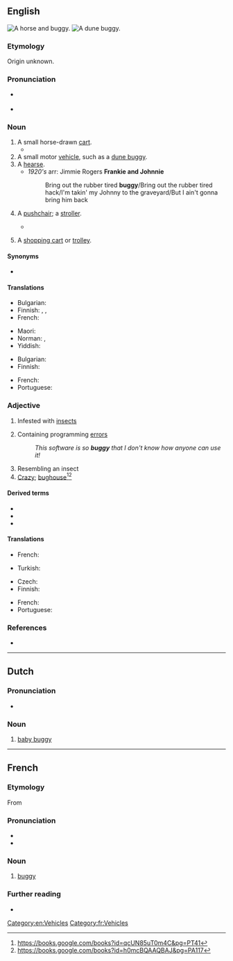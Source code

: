 ==English==
[[Image:Herr's Mill Covered Bridge and Buggy 2600px.jpg|thumb|A horse and buggy.]]
[[Image:Beach buggy 1.jpg|thumb|A dune buggy.]]

===Etymology===
Origin unknown.

===Pronunciation===
* {{a|UK}} {{IPA|en|/bʌ.ɡi/}}
* {{rhymes|en|ʌɡi}}

===Noun===
{{en-noun|buggies}}

# A small horse-drawn [[cart]].
#* {{quote-book|en|year=1898|author={{w|Winston Churchill (novelist)|Winston Churchill}}
|title={{w|The Celebrity}}|chapter=2
|passage=I had occasion […] to make a somewhat long business trip to Chicago, and on my return […] I&nbsp;found Farrar awaiting me in the railway station. He smiled his wonted fraction by way of greeting, […], and finally leading me to his '''buggy''', turned and drove out of town.}}
# A small motor [[vehicle]], such as a [[dune buggy]].
# A [[hearse]].
#* <i>1920's</i> arr: Jimmie Rogers <b>Frankie and Johnnie</b>
#*:Bring out the rubber tired <b>buggy</b>/Bring out the rubber tired hack/I'm takin' my Johnny to the graveyard/But I ain't gonna bring him back<!--not all this quote I'm sure of, being from memory-->
# {{lb|en|UK}} A [[pushchair]]; a [[stroller]].
#* {{quote-journal|en|date=2020 January 2|title=New entrance at [[Finsbury Park]]|journal=Rail|page=12|text=The wider station upgrade has provided lifts to the [[Piccadilly]] and [[Victoria]] lines, as well as [[Network Rail]] platforms, to make it easier for passengers with mobility needs, '''buggies''' or heavy luggage to use [[London Underground]].}}
# {{lb|en|Canada|southern US}} A [[shopping cart]] or [[trolley]].

====Synonyms====
* {{sense|pushchair}} {{l|en|stroller}}

====Translations====
{{trans-top|A small horse-drawn cart}}
* Bulgarian: {{t|bg|кабриолет|m}}
* Finnish: {{t+|fi|vaunut}}, {{t+|fi|rattaat}}, {{t+|fi|kärryt}}
* French: {{t+|fr|calèche|f}}
{{trans-mid}}
* Maori: {{t|mi|paki}}
* Norman: {{t|nrf|tchéthiole|f}} {{qual|Jersey}}, {{t|nrf|cariole|f}} {{qual|Guernsey}}
* Yiddish: {{t|yi|פור|m}}
{{trans-bottom}}

{{trans-top|A small motor vehicle, such as a dune buggy}}
* Bulgarian: {{t|bg|бъги|n}}
* Finnish: {{t+|fi|mönkijä}}
{{trans-mid}}
* French: {{t+|fr|quad|m}}
* Portuguese: {{t+|pt|bugue|m}}
{{trans-bottom}}

{{trans-see|pushchair}}

{{trans-see|shopping cart}}

===Adjective===
{{en-adj|er}}

# Infested with [[insect]]s
# {{lb|en|computing}} Containing programming [[error]]s
#: ''This software is so '''buggy''' that I don't know how anyone can use it!''
# Resembling an insect
# [[crazy|Crazy]]; [[bughouse]]<ref>https://books.google.com/books?id=qcUN85uT0m4C&pg=PT41</ref><ref>https://books.google.com/books?id=h0mcBQAAQBAJ&pg=PA117</ref>

====Derived terms====
* {{l|en|baby buggy}}
* {{l|en|bugginess}}
* {{l|en|buggy eyes}}

====Translations====
{{trans-top|infested with insects}}
* French: {{t+|fr|infesté|m}}
{{trans-mid}}
* Turkish: {{t+|tr|böcekli}}
{{trans-bottom}}

{{trans-top|containing programming errors}}
* Czech: {{t|cs|chybový|m}}
* Finnish: {{t|fi|buginen}}
{{trans-mid}}
* French: {{t+|fr|buggé|m}}
* Portuguese: {{t+|pt|bugado}}
{{trans-bottom}}

===References===
* {{R:Lexico}}

[[Category:en:Vehicles]]

----

==Dutch==
{{wikipedia|lang=nl}}

===Pronunciation===
* {{audio|nl|Nl-buggy.ogg|Audio}}

===Noun===
{{nl-noun|m|-'s|buggy'tje}}

# [[baby buggy]]

----

==French==

===Etymology===
From {{der|fr|en|buggy}}

===Pronunciation===
* {{fr-IPA|beugui}}
* {{audio|fr|Fr-Paris--buggy.ogg|Audio (Paris)}}

===Noun===
{{fr-noun|m|buggies|buggys}}

# [[#English|buggy]] {{gloss|small vehicle}}

===Further reading===
* {{R:TLFi}}

[[Category:fr:Vehicles]]